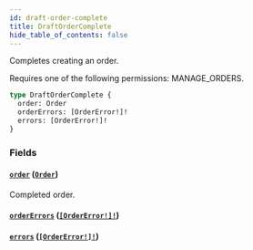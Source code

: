 ```yaml
---
id: draft-order-complete
title: DraftOrderComplete
hide_table_of_contents: false
---
```


Completes creating an order.

Requires one of the following permissions: MANAGE_ORDERS.

```graphql
type DraftOrderComplete {
  order: Order
  orderErrors: [OrderError!]!
  errors: [OrderError!]!
}
```

### Fields

#### [`order`](#) ([`Order`](../../../developer/api-reference/objects/order))

Completed order.

#### [`orderErrors`](#) ([`[OrderError!]!`](../../../developer/api-reference/objects/order-error))

#### [`errors`](#) ([`[OrderError!]!`](../../../developer/api-reference/objects/order-error))
